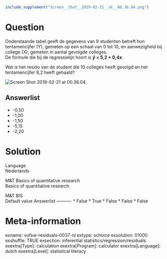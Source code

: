 ```r
include_supplement("Screen__Shot__2019-02-21__at__00.36.04.png")
```

Question
========
Onderstaande tabel geeft de gegevens van 9 studenten betreft hun
tentamencijfer (Y), gemeten op een schaal van 0 tot 10, en aanwezigheid
bij college (X), gemeten in aantal gevolgde colleges.  
De formule die bij de regressielijn hoort is ***ŷ***** = 5,2 +
0,4*****x***.  
  
Wat is het residu van de student die 10 colleges heeft gevolgd en het
tentamencijfer 8,2 heeft gehaald?  
  
<img src="Screen__Shot__2019-02-21__at__00.36.04.png"
class="fr-fic fr-dii enlargeimage tvcss_2"
alt="Screen Shot 2019-02-21 at 00.36.04" />

Answerlist
----------
* -0,50
* -1,00
* -1,50
* -5,15
* -2,20

Solution
========











Language  
Nederlands

M&T Basics of quantitative research  
Basics of quantitative research

M&T BIS  
Default value
Answerlist
----------
* False
* True
* False
* False
* False

Meta-information
================
exname: vufsw-residuals-0037-nl
extype: schoice
exsolution: 01000
exshuffle: TRUE
exsection: inferential statistics/regression/residuals
exextra[Type]: calculation
exextra[Program]: calculator
exextra[Language]: dutch
exextra[Level]: statistical literacy

